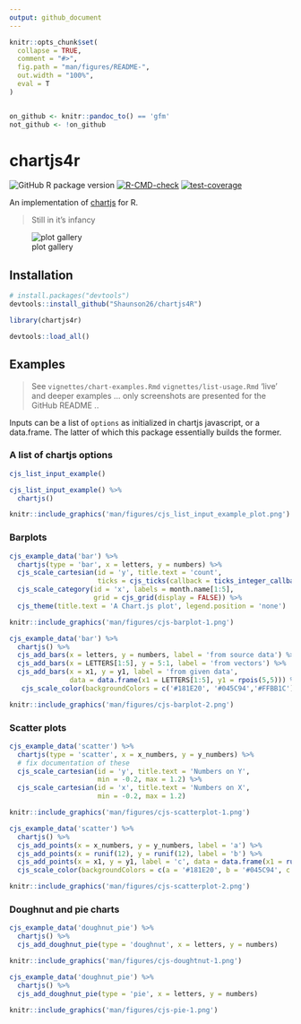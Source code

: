 ```yaml
---
output: github_document
---
```


<!-- README.md is generated from README.Rmd. Please edit that file -->

```r
knitr::opts_chunk$set(
  collapse = TRUE,
  comment = "#>",
  fig.path = "man/figures/README-",
  out.width = "100%",
  eval = T
)


on_github <- knitr::pandoc_to() == 'gfm'
not_github <- !on_github
```

# chartjs4r

<!-- badges: start -->
![GitHub R package version](https://img.shields.io/github/r-package/v/shaunson26/chartjs4R)
[![R-CMD-check](https://github.com/Shaunson26/chartjs4R/actions/workflows/check-standard.yaml/badge.svg)](https://github.com/Shaunson26/chartjs4R/actions/workflows/check-standard.yaml)
[![test-coverage](https://github.com/Shaunson26/chartjs4R/actions/workflows/test-coverage.yaml/badge.svg)](https://github.com/Shaunson26/chartjs4R/actions/workflows/test-coverage.yaml)
<!-- badges: end -->

An implementation of [chartjs](https://www.chartjs.org/) for R.  

> Still in it's infancy

![plot gallery](man/figures/cjs-plot-gallery.png)

## Installation

``` r
# install.packages("devtools")
devtools::install_github("Shaunson26/chartjs4R")
```

``` r
library(chartjs4r)
```

```r
devtools::load_all()
```

## Examples

> See `vignettes/chart-examples.Rmd` `vignettes/list-usage.Rmd` 'live' and deeper examples ... only screenshots are presented for the GitHub README ..

Inputs can be a list of `options` as initialized in chartjs javascript, or a
data.frame. The latter of which this package essentially builds the former.

### A list of chartjs options

```r
cjs_list_input_example()
```

<!--700x400 save-->
```r
cjs_list_input_example() %>% 
  chartjs()
```

```r
knitr::include_graphics('man/figures/cjs_list_input_example_plot.png')
```

### Barplots

```r
cjs_example_data('bar') %>%
  chartjs(type = 'bar', x = letters, y = numbers) %>% 
  cjs_scale_cartesian(id = 'y', title.text = 'count',
                      ticks = cjs_ticks(callback = ticks_integer_callback(step = 1))) %>% 
  cjs_scale_category(id = 'x', labels = month.name[1:5],
                     grid = cjs_grid(display = FALSE)) %>% 
  cjs_theme(title.text = 'A Chart.js plot', legend.position = 'none')
```

```r
knitr::include_graphics('man/figures/cjs-barplot-1.png')
```

```r
cjs_example_data('bar') %>%
  chartjs() %>% 
  cjs_add_bars(x = letters, y = numbers, label = 'from source data') %>% 
  cjs_add_bars(x = LETTERS[1:5], y = 5:1, label = 'from vectors') %>% 
  cjs_add_bars(x = x1, y = y1, label = 'from given data', 
               data = data.frame(x1 = LETTERS[1:5], y1 = rpois(5,5))) %>% 
   cjs_scale_color(backgroundColors = c('#181E20', '#045C94','#FFBB1C'))
```

```r
knitr::include_graphics('man/figures/cjs-barplot-2.png')
```

### Scatter plots

```r
cjs_example_data('scatter') %>%
  chartjs(type = 'scatter', x = x_numbers, y = y_numbers) %>% 
  # fix documentation of these
  cjs_scale_cartesian(id = 'y', title.text = 'Numbers on Y',
                      min = -0.2, max = 1.2) %>% 
  cjs_scale_cartesian(id = 'x', title.text = 'Numbers on X',
                      min = -0.2, max = 1.2)
```

```r
knitr::include_graphics('man/figures/cjs-scatterplot-1.png')
```

```r
cjs_example_data('scatter') %>%
  chartjs() %>% 
  cjs_add_points(x = x_numbers, y = y_numbers, label = 'a') %>% 
  cjs_add_points(x = runif(12), y = runif(12), label = 'b') %>% 
  cjs_add_points(x = x1, y = y1, label = 'c', data = data.frame(x1 = runif(12), y1 = runif(12))) %>% 
  cjs_scale_color(backgroundColors = c(a = '#181E20', b = '#045C94', c = '#FFBB1C'), match_background_and_border = T)
```

```r
knitr::include_graphics('man/figures/cjs-scatterplot-2.png')
```

### Doughnut and pie charts

```r
cjs_example_data('doughnut_pie') %>%
  chartjs() %>% 
  cjs_add_doughnut_pie(type = 'doughnut', x = letters, y = numbers)
```

```r
knitr::include_graphics('man/figures/cjs-doughtnut-1.png')
```

```r
cjs_example_data('doughnut_pie') %>%
  chartjs() %>% 
  cjs_add_doughnut_pie(type = 'pie', x = letters, y = numbers)
```

```r
knitr::include_graphics('man/figures/cjs-pie-1.png')
```
